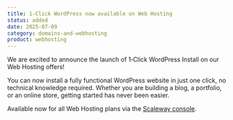 ```yaml
---
title: 1‑Click WordPress now available on Web Hosting
status: added
date: 2025-07-09
category: domains-and-webhosting
product: webhosting
---
```


We are excited to announce the launch of 1‑Click WordPress Install on our Web Hosting offers! 

You can now install a fully functional WordPress website in just one click, no technical knowledge required.
Whether you are building a blog, a portfolio, or an online store, getting started has never been easier.

Available now for all Web Hosting plans via the [Scaleway console](https://console.scaleway.com/webhosting/).

